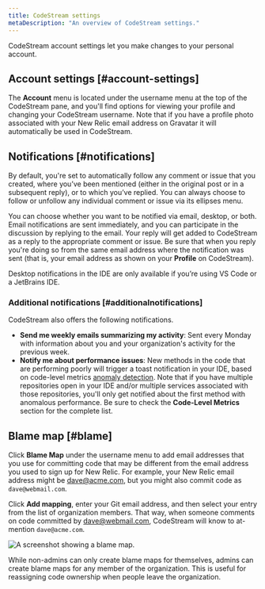 ```yaml
---
title: CodeStream settings
metaDescription: "An overview of CodeStream settings."
---
```



CodeStream account settings let you make changes to your personal account.

## Account settings [#account-settings]

The **Account** menu is located under the username menu at the top of the CodeStream pane, and you'll find options for viewing your profile and changing your CodeStream username. Note that if you have a profile photo associated with your New Relic email address on Gravatar it will automatically be used in CodeStream.

## Notifications [#notifications]

By default, you're set to automatically follow any comment or issue that you created, where you’ve been mentioned (either in the original post or in a subsequent reply), or to which you’ve replied. You can always choose to follow or unfollow any individual comment or issue via its ellipses menu.

You can choose whether you want to be notified via email, desktop, or both. Email notifications are sent immediately, and you can participate in the discussion by replying to the email. Your reply will get added to CodeStream as a reply to the appropriate comment or issue. Be sure that when you reply you're doing so from the same email address where the notification was sent (that is, your email address as shown on your **Profile** on CodeStream).

Desktop notifications in the IDE are only available if you’re using VS Code or a JetBrains IDE.

### Additional notifications [#additionalnotifications]

CodeStream also offers the following notifications.

* **Send me weekly emails summarizing my activity**: Sent every Monday with information about you and your organization's activity for the previous week.
* **Notify me about performance issues**: New methods in the code that are performing poorly will trigger a toast notification in your IDE, based on code-level metrics [anomaly detection](/docs/codestream/how-use-codestream/performance-monitoring/#anomalies). Note that if you have multiple repositories open in your IDE and/or multiple services associated with those repositories, you'll only get notified about the first method with anomalous performance. Be sure to check the **Code-Level Metrics** section for the complete list.

## Blame map [#blame]

Click **Blame Map** under the username menu to add email addresses that you use for committing code that may be different from the email address you used to sign up for New Relic. For example, your New Relic email address might be [dave@acme.com](mailto:dave@acme.com), but you might also commit code as `dave@webmail.com`.

Click **Add mapping**, enter your Git email address, and then select your entry from the list of organization members. That way, when someone comments on code committed by [dave@webmail.com](mailto:dave@webmail.com), CodeStream will know to at-mention `dave@acme.com`.

<img
  title="blame-map"
  alt="A screenshot showing a blame map."
  src={codestreamBlameMap}
/>

While non-admins can only create blame maps for themselves, admins can create blame maps for any member of the organization. This is useful for reassigning code ownership when people leave the organization.
